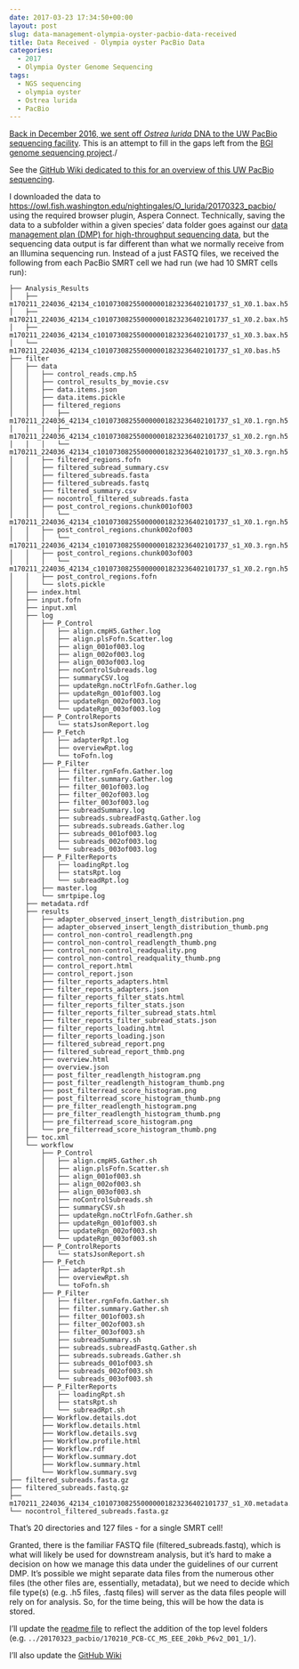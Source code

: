 ```yaml
---
date: 2017-03-23 17:34:50+00:00
layout: post
slug: data-management-olympia-oyster-pacbio-data-received
title: Data Received - Olympia oyster PacBio Data
categories:
  - 2017
  - Olympia Oyster Genome Sequencing
tags:
  - NGS sequencing
  - olympia oyster
  - Ostrea lurida
  - PacBio
---
```


[Back in December 2016, we sent off _Ostrea lurida_ DNA to the UW PacBio sequencing facility](https://robertslab.github.io/sams-notebook/posts/2016/2016-12-19-sample-submission-ostrea-lurida-gdna-for-pacbio-sequencing/). This is an attempt to fill in the gaps left from the [BGI genome sequencing project](https://github.com/RobertsLab/project-olympia.oyster-genomic/wiki/Genome-sequencing-September-2015)./

See the [GitHub Wiki dedicated to this for an overview of this UW PacBio sequencing](https://github.com/RobertsLab/project-olympia.oyster-genomic/wiki/Genome-sequencing-December-2016-(UW-PacBio)).

I downloaded the data to [https://owl.fish.washington.edu/nightingales/O_lurida/20170323_pacbio/](http://owl.fish.washington.edu/nightingales/O_lurida/20170323_pacbio/) using the required browser plugin, Aspera Connect. Technically, saving the data to a subfolder within a given species' data folder goes against our [data management plan (DMP) for high-throughput sequencing data](https://github.com/sr320/LabDocs/wiki/Data-Management#ngs-data-management-plan), but the sequencing data output is far different than what we normally receive from an Illumina sequencing run. Instead of a just FASTQ files, we received the following from each PacBio SMRT cell we had run (we had 10 SMRT cells run):

```
├── Analysis_Results
│   ├── m170211_224036_42134_c101073082550000001823236402101737_s1_X0.1.bax.h5
│   ├── m170211_224036_42134_c101073082550000001823236402101737_s1_X0.2.bax.h5
│   ├── m170211_224036_42134_c101073082550000001823236402101737_s1_X0.3.bax.h5
│   └── m170211_224036_42134_c101073082550000001823236402101737_s1_X0.bas.h5
├── filter
│   ├── data
│   │   ├── control_reads.cmp.h5
│   │   ├── control_results_by_movie.csv
│   │   ├── data.items.json
│   │   ├── data.items.pickle
│   │   ├── filtered_regions
│   │   │   ├── m170211_224036_42134_c101073082550000001823236402101737_s1_X0.1.rgn.h5
│   │   │   ├── m170211_224036_42134_c101073082550000001823236402101737_s1_X0.2.rgn.h5
│   │   │   └── m170211_224036_42134_c101073082550000001823236402101737_s1_X0.3.rgn.h5
│   │   ├── filtered_regions.fofn
│   │   ├── filtered_subread_summary.csv
│   │   ├── filtered_subreads.fasta
│   │   ├── filtered_subreads.fastq
│   │   ├── filtered_summary.csv
│   │   ├── nocontrol_filtered_subreads.fasta
│   │   ├── post_control_regions.chunk001of003
│   │   │   └── m170211_224036_42134_c101073082550000001823236402101737_s1_X0.1.rgn.h5
│   │   ├── post_control_regions.chunk002of003
│   │   │   └── m170211_224036_42134_c101073082550000001823236402101737_s1_X0.3.rgn.h5
│   │   ├── post_control_regions.chunk003of003
│   │   │   └── m170211_224036_42134_c101073082550000001823236402101737_s1_X0.2.rgn.h5
│   │   ├── post_control_regions.fofn
│   │   └── slots.pickle
│   ├── index.html
│   ├── input.fofn
│   ├── input.xml
│   ├── log
│   │   ├── P_Control
│   │   │   ├── align.cmpH5.Gather.log
│   │   │   ├── align.plsFofn.Scatter.log
│   │   │   ├── align_001of003.log
│   │   │   ├── align_002of003.log
│   │   │   ├── align_003of003.log
│   │   │   ├── noControlSubreads.log
│   │   │   ├── summaryCSV.log
│   │   │   ├── updateRgn.noCtrlFofn.Gather.log
│   │   │   ├── updateRgn_001of003.log
│   │   │   ├── updateRgn_002of003.log
│   │   │   └── updateRgn_003of003.log
│   │   ├── P_ControlReports
│   │   │   └── statsJsonReport.log
│   │   ├── P_Fetch
│   │   │   ├── adapterRpt.log
│   │   │   ├── overviewRpt.log
│   │   │   └── toFofn.log
│   │   ├── P_Filter
│   │   │   ├── filter.rgnFofn.Gather.log
│   │   │   ├── filter.summary.Gather.log
│   │   │   ├── filter_001of003.log
│   │   │   ├── filter_002of003.log
│   │   │   ├── filter_003of003.log
│   │   │   ├── subreadSummary.log
│   │   │   ├── subreads.subreadFastq.Gather.log
│   │   │   ├── subreads.subreads.Gather.log
│   │   │   ├── subreads_001of003.log
│   │   │   ├── subreads_002of003.log
│   │   │   └── subreads_003of003.log
│   │   ├── P_FilterReports
│   │   │   ├── loadingRpt.log
│   │   │   ├── statsRpt.log
│   │   │   └── subreadRpt.log
│   │   ├── master.log
│   │   └── smrtpipe.log
│   ├── metadata.rdf
│   ├── results
│   │   ├── adapter_observed_insert_length_distribution.png
│   │   ├── adapter_observed_insert_length_distribution_thumb.png
│   │   ├── control_non-control_readlength.png
│   │   ├── control_non-control_readlength_thumb.png
│   │   ├── control_non-control_readquality.png
│   │   ├── control_non-control_readquality_thumb.png
│   │   ├── control_report.html
│   │   ├── control_report.json
│   │   ├── filter_reports_adapters.html
│   │   ├── filter_reports_adapters.json
│   │   ├── filter_reports_filter_stats.html
│   │   ├── filter_reports_filter_stats.json
│   │   ├── filter_reports_filter_subread_stats.html
│   │   ├── filter_reports_filter_subread_stats.json
│   │   ├── filter_reports_loading.html
│   │   ├── filter_reports_loading.json
│   │   ├── filtered_subread_report.png
│   │   ├── filtered_subread_report_thmb.png
│   │   ├── overview.html
│   │   ├── overview.json
│   │   ├── post_filter_readlength_histogram.png
│   │   ├── post_filter_readlength_histogram_thumb.png
│   │   ├── post_filterread_score_histogram.png
│   │   ├── post_filterread_score_histogram_thumb.png
│   │   ├── pre_filter_readlength_histogram.png
│   │   ├── pre_filter_readlength_histogram_thumb.png
│   │   ├── pre_filterread_score_histogram.png
│   │   └── pre_filterread_score_histogram_thumb.png
│   ├── toc.xml
│   └── workflow
│       ├── P_Control
│       │   ├── align.cmpH5.Gather.sh
│       │   ├── align.plsFofn.Scatter.sh
│       │   ├── align_001of003.sh
│       │   ├── align_002of003.sh
│       │   ├── align_003of003.sh
│       │   ├── noControlSubreads.sh
│       │   ├── summaryCSV.sh
│       │   ├── updateRgn.noCtrlFofn.Gather.sh
│       │   ├── updateRgn_001of003.sh
│       │   ├── updateRgn_002of003.sh
│       │   └── updateRgn_003of003.sh
│       ├── P_ControlReports
│       │   └── statsJsonReport.sh
│       ├── P_Fetch
│       │   ├── adapterRpt.sh
│       │   ├── overviewRpt.sh
│       │   └── toFofn.sh
│       ├── P_Filter
│       │   ├── filter.rgnFofn.Gather.sh
│       │   ├── filter.summary.Gather.sh
│       │   ├── filter_001of003.sh
│       │   ├── filter_002of003.sh
│       │   ├── filter_003of003.sh
│       │   ├── subreadSummary.sh
│       │   ├── subreads.subreadFastq.Gather.sh
│       │   ├── subreads.subreads.Gather.sh
│       │   ├── subreads_001of003.sh
│       │   ├── subreads_002of003.sh
│       │   └── subreads_003of003.sh
│       ├── P_FilterReports
│       │   ├── loadingRpt.sh
│       │   ├── statsRpt.sh
│       │   └── subreadRpt.sh
│       ├── Workflow.details.dot
│       ├── Workflow.details.html
│       ├── Workflow.details.svg
│       ├── Workflow.profile.html
│       ├── Workflow.rdf
│       ├── Workflow.summary.dot
│       ├── Workflow.summary.html
│       └── Workflow.summary.svg
├── filtered_subreads.fasta.gz
├── filtered_subreads.fastq.gz
├── m170211_224036_42134_c101073082550000001823236402101737_s1_X0.metadata.xml
└── nocontrol_filtered_subreads.fasta.gz
```

That's 20 directories and 127 files - for a single SMRT cell!

Granted, there is the familiar FASTQ file (filtered_subreads.fastq), which is what will likely be used for downstream analysis, but it's hard to make a decision on how we manage this data under the guidelines of our current DMP. It's possible we might separate data files from the numerous other files (the other files are, essentially, metadata), but we need to decide which file type(s) (e.g. .h5 files, .fastq files) will server as the data files people will rely on for analysis. So, for the time being, this will be how the data is stored.

I'll update the [readme file](https://owl.fish.washington.edu/nightingales/O_lurida/readme.md) to reflect the addition of the top level folders (e.g. `../20170323_pacbio/170210_PCB-CC_MS_EEE_20kb_P6v2_D01_1/`).

I'll also update the [GitHub Wiki](https://github.com/RobertsLab/project-olympia.oyster-genomic/wiki/Genome-sequencing-December-2016-(UW-PacBio))
